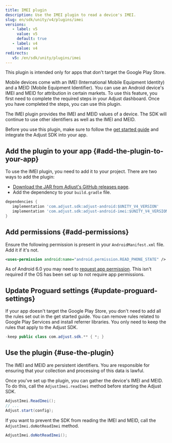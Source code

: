 ```yaml
---
title: IMEI plugin
description: Use the IMEI plugin to read a device's IMEI.
slug: en/sdk/unity/v4/plugins/imei
versions:
   - label: v5
     value: v5
     default: true
   - label: v4
     value: v4
redirects:
   v5: /en/sdk/unity/plugins/imei
---
```


<Callout type="important">

This plugin is intended only for apps that don't target the Google Play Store.

</Callout>

Mobile devices come with an IMEI (International Mobile Equipment Identity) and a MEID (Mobile Equipment Identifier). You can use an Android device's IMEI and MEID for attribution in certain markets. To use this feature, you first need to complete the required steps in your Adjust dashboard. Once you have completed the steps, you can use this plugin.

The IMEI plugin provides the IMEI and MEID values of a device. The SDK will continue to use other identifiers as well as the IMEI and MEID.

Before you use this plugin, make sure to follow the [get started guide](/en/sdk/unity) and integrate the Adjust SDK into your app.

## Add the plugin to your app {#add-the-plugin-to-your-app}

To use the IMEI plugin, you need to add it to your project. There are two ways to add the plugin:

- [Download the JAR from Adjust's GitHub releases page](https://github.com/adjust/android_sdk/releases).
- Add the dependency to your `build.gradle` file.

<CodeBlock title="build.gradle">

```groovy
dependencies {
   implementation 'com.adjust.sdk:adjust-android:$UNITY_V4_VERSION'
   implementation 'com.adjust.sdk:adjust-android-imei:$UNITY_V4_VERSION'
}

```

</CodeBlock>

## Add permissions {#add-permissions}

Ensure the following permission is present in your `AndroidManifest.xml` file. Add it if it's not.

<CodeBlock title="AndroidManifest.xml">

```xml
<uses-permission android:name="android.permission.READ_PHONE_STATE" />
```

</CodeBlock>

<Callout type="note">

As of Android 6.0 you may need to [request app permission](https://developer.android.com/training/permissions/requesting). This isn't required if the OS has been set up to not require app permissions.

</Callout>

## Update Proguard settings {#update-proguard-settings}

If your app doesn't target the Google Play Store, you don't need to add all the rules set out in the get started guide. You can remove rules related to Google Play Services and install referrer libraries. You only need to keep the rules that apply to the Adjust SDK.

<CodeBlock title="proguard.pro">

```java
-keep public class com.adjust.sdk.** { *; }
```

</CodeBlock>

## Use the plugin {#use-the-plugin}

<Callout type="important">

The IMEI and MEID are persistent identifiers. You are responsible for ensuring that your collection and processing of this data is lawful.

</Callout>

Once you've set up the plugin, you can gather the device's IMEI and MEID. To do this, call the `AdjustImei.readImei` method before starting the Adjust SDK.

```cs
AdjustImei.ReadImei();
// ...
Adjust.start(config);
```

If you want to prevent the SDK from reading the IMEI and MEID, call the `AdjustImei.doNotReadImei` method.

```cs
AdjustImei.doNotReadImei();
```
